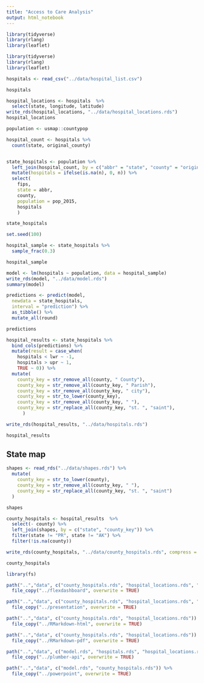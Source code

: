 ```yaml
---
title: "Access to Care Analysis"
output: html_notebook
---
```


```r
library(tidyverse)
library(rlang)
library(leaflet)
```

```r
library(tidyverse)
library(rlang)
library(leaflet)
```

```r
hospitals <- read_csv("../data/hospital_list.csv")
```


```r

hospitals
```

```r
hospital_locations <- hospitals  %>%
  select(state, longitude, latitude)
write_rds(hospital_locations, "../data/hospital_locations.rds")
hospital_locations
```

```r
population <- usmap::countypop

hospital_count <- hospitals %>%
  count(state, original_county) 


state_hospitals <- population %>%
  left_join(hospital_count, by = c("abbr" = "state", "county" = "original_county")) %>%
  mutate(hospitals = ifelse(is.na(n), 0, n)) %>%
  select(
    fips, 
    state = abbr, 
    county, 
    population = pop_2015,
    hospitals
    )

state_hospitals
```




```r
set.seed(100)

hospital_sample <- state_hospitals %>%
  sample_frac(0.3)

hospital_sample
```

```r
model <- lm(hospitals ~ population, data = hospital_sample)
write_rds(model, "../data/model.rds")
summary(model)
```

```r
predictions <- predict(model, 
  newdata = state_hospitals, 
  interval = "prediction") %>%
  as_tibble() %>%
  mutate_all(round)

predictions
```

```r
hospital_results <- state_hospitals %>%
  bind_cols(predictions) %>%
  mutate(result = case_when(
    hospitals < lwr ~ -1,
    hospitals > upr ~ 1,
    TRUE ~ 0)) %>%
  mutate(
    county_key = str_remove_all(county, " County"),
    county_key = str_remove_all(county_key, " Parish"),
    county_key = str_remove_all(county_key, " city"),
    county_key = str_to_lower(county_key),
    county_key = str_remove_all(county_key, " "),
    county_key = str_replace_all(county_key, "st. ", "saint"),
      )  

write_rds(hospital_results, "../data/hospitals.rds")

hospital_results 
```

## State map

```r
shapes <- read_rds("../data/shapes.rds") %>%
  mutate(
    county_key = str_to_lower(county),
    county_key = str_remove_all(county_key, " "),
    county_key = str_replace_all(county_key, "st. ", "saint")
  ) 

shapes 
```
```r
county_hospitals <- hospital_results  %>%
  select(- county) %>%
  left_join(shapes, by = c("state", "county_key")) %>%
  filter(state != "PR", state != "AK") %>%
  filter(!is.na(county))

write_rds(county_hospitals, "../data/county_hospitals.rds", compress = "gz")

county_hospitals
```

```r
library(fs)

path("..","data", c("county_hospitals.rds", "hospital_locations.rds", "model.rds")) %>%
  file_copy("../flexdashboard", overwrite = TRUE)

path("..","data", c("county_hospitals.rds", "hospital_locations.rds", "model.rds")) %>%
  file_copy("../presentation", overwrite = TRUE)

path("..","data", c("county_hospitals.rds", "hospital_locations.rds")) %>%
  file_copy("../RMarkdown-html", overwrite = TRUE)

path("..","data", c("county_hospitals.rds", "hospital_locations.rds")) %>%
  file_copy("../RMarkdown-pdf", overwrite = TRUE)

path("..","data", c("model.rds", "hospitals.rds", "hospital_locations.rds")) %>%
  file_copy("../plumber-api", overwrite = TRUE)

path("..","data", c("model.rds", "county_hospitals.rds")) %>%
  file_copy("../powerpoint", overwrite = TRUE)

```

